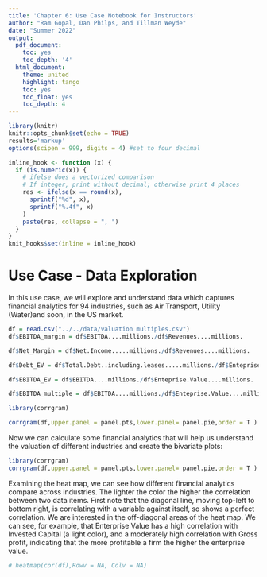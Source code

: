```yaml
---
title: 'Chapter 6: Use Case Notebook for Instructors'
author: "Ram Gopal, Dan Philps, and Tillman Weyde"
date: "Summer 2022"
output:
  pdf_document:
    toc: yes
    toc_depth: '4'
  html_document:
    theme: united
    highlight: tango
    toc: yes
    toc_float: yes
    toc_depth: 4
---
```


```r
library(knitr)
knitr::opts_chunk$set(echo = TRUE)
results='markup' 
options(scipen = 999, digits = 4) #set to four decimal 

inline_hook <- function (x) {
  if (is.numeric(x)) {
    # ifelse does a vectorized comparison
    # If integer, print without decimal; otherwise print 4 places
    res <- ifelse(x == round(x),
      sprintf("%d", x),
      sprintf("%.4f", x)
    )
    paste(res, collapse = ", ")
  }
}
knit_hooks$set(inline = inline_hook)

```

# Use Case - Data Exploration

In this use case, we will explore and understand data which captures financial analytics for 94 industries, such as Air Transport, Utility (Water)and soon, in the US market. 


```r
df = read.csv("../../data/valuation multiples.csv")
df$EBITDA_margin = df$EBITDA....millions./df$Revenues....millions.

df$Net_Margin = df$Net.Income.....millions./df$Revenues....millions.

df$Debt_EV = df$Total.Debt..including.leases.....millions./df$Enteprise.Value....millions.

df$EBITDA_EV = df$EBITDA....millions./df$Enteprise.Value....millions. 

df$EBITDA_multiple = df$EBITDA....millions./df$Enteprise.Value....millions. 

library(corrgram)  

corrgram(df,upper.panel = panel.pts,lower.panel= panel.pie,order = T )
```

Now we can calculate some financial analytics that will help us understand the valuation of different industries and create the bivariate plots: 

```r
library(corrgram)
corrgram(df,upper.panel = panel.pts,lower.panel= panel.pie,order = T )
```

Examining the heat map, we can see how different financial analytics compare across industries. The lighter the color the higher the correlation between two data items. First note that the diagonal line, moving top-left to bottom right, is correlating with a variable against itself, so shows a perfect correlation. We are interested in the off-diagonal areas of the heat map.   We can see, for example, that Enterprise Value has a high correlation with Invested Capital (a light color), and a moderately high correlation with Gross profit, indicating that the more profitable a firm the higher the enterprise value. 

```r
# heatmap(cor(df),Rowv = NA, Colv = NA)
```












